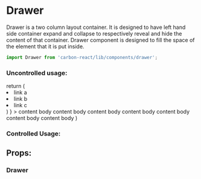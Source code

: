 
<Meta title="Design System/Drawer" />

# Drawer
Drawer is a two column layout container.
It is designed to have left hand side container expand and collapse to respectively reveal and hide the content of that container.
Drawer component is designed to fill the space of the element that it is put inside.

```javascript
import Drawer from 'carbon-react/lib/components/drawer';
```

### Uncontrolled usage:

<Preview>
  <Story name="default" parameters={{ info: { disable: true }}} >
    return (
      <Drawer
        expandedWidth='40%'
        sidebar={ (
          <ul>
            <li>link a</li>
            <li>link b</li>
            <li>link c</li>
          </ul>
        ) }
      >
        content body content body content body content body content body content body content body
      </Drawer>
    )
  </Story>
</Preview>


### Controlled Usage:

<Preview>
  <Story id="test-drawer--controlled" />
</Preview>

## Props:

### Drawer

<Props of={Drawer} />
